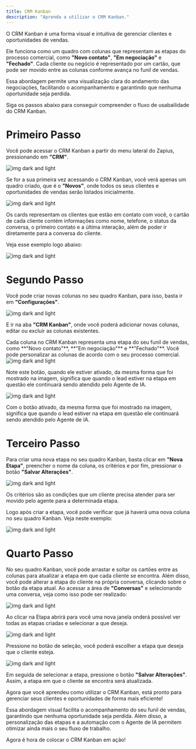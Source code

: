 ```yaml
---
title: CRM Kanban
description: "Aprenda a utilizar o CRM Kanban."
---
```


O CRM Kanban é uma forma visual e intuitiva de gerenciar clientes e oportunidades de vendas. 

Ele funciona como um quadro com colunas que representam as etapas do processo comercial, como **"Novo contato"**, **"Em negociação"** e **"Fechado"**. Cada cliente ou negócio é representado por um cartão, que pode ser movido entre as colunas conforme avança no funil de vendas. 

Essa abordagem permite uma visualização clara do andamento das negociações, facilitando o acompanhamento e garantindo que nenhuma oportunidade seja perdida.

Siga os passos abaixo para conseguir compreender o fluxo de usabailidade do CRM Kanban.

# Primeiro Passo

Você pode acessar o CRM Kanban a partir do menu lateral do Zapius, pressionando em **"CRM"**.

<Frame>
  <div className="w-full flex justify-center">
    <img alt="img dark and light" className="dark:block" class="shadow-lg rounded-lg" src="/images/menu-crm.png" />   
  </div>
</Frame>

Se for a sua primeira vez acessando o CRM Kanban, você verá apenas um quadro criado, que é o **"Novos"**, onde todos os seus clientes e oportunidades de vendas serão listados inicialmente.

<Frame>
  <div className="w-full flex justify-center">
    <img alt="img dark and light" className="dark:block" class="shadow-lg rounded-lg" src="/images/lista-inicial-crm.png" />    
  </div>
</Frame>

Os cards representam os clientes que estão em contato com você, o cartão de cada cliente contém informações como nome, telefone, o status da conversa, o primeiro contato e a última interação, além de poder ir diretamente para a conversa do cliente.

Veja esse exemplo logo abaixo:

<Frame>
  <div className="w-full flex justify-center">
    <img alt="img dark and light" className="dark:block" class="shadow-lg rounded-lg" src="/images/cartoes-do-crm-gimp.png" />    
  </div>
</Frame>

# Segundo Passo

Você pode criar novas colunas no seu quadro Kanban, para isso, basta ir em **"Configurações"**. 

<Frame>
  <div className="w-full flex justify-center">
    <img alt="img dark and light" className="dark:block" class="shadow-lg rounded-lg" src="/images/menu-configuracoes.png" />    
  </div>
</Frame>

E ir na aba **"CRM Kanban"**, onde você poderá adicionar novas colunas, editar ou excluir as colunas existentes.

<Info>
  Cada coluna no CRM Kanban representa uma etapa do seu funil de vendas, como **"Novo contato"**, **"Em negociação"** e **"Fechado"**. Você pode personalizar as colunas de acordo com o seu processo comercial.
</ Info>

<Frame>
  <div className="w-full flex justify-center">
    <img alt="img dark and light" className="dark:block" class="shadow-lg rounded-lg" src="/images/aba-crm-kanban.png" />    
  </div>
</Frame>

Note este botão, quando ele estiver ativado, da mesma forma que foi mostrado na imagem, significa que quando o lead estiver na etapa em questão ele continuará sendo atendido pelo Agente de IA.

<Frame>
  <div className="w-full flex justify-center">
    <img alt="img dark and light" className="dark:block" class="shadow-lg rounded-lg" src="/images/crm-kanban-bot.png" />    
  </div>
</Frame>

Com o botão ativado, da mesma forma que foi mostrado na imagem, significa que quando o lead estiver na etapa em questão ele continuará sendo atendido pelo Agente de IA.

# Terceiro Passo

Para criar uma nova etapa no seu quadro Kanban, basta clicar em **"Nova Etapa"**, preencher o nome da coluna, os critérios e por fim, pressionar o botão **"Salvar Alterações"**.

<Frame>
  <div className="w-full flex justify-center">
    <img alt="img dark and light" className="dark:block" class="shadow-lg rounded-lg" src="/images/criar-etapa-nome-e-criterio.png" />    
  </div>
</Frame>

Os critérios são as condições que um cliente precisa atender para ser movido pelo agente para a determinada etapa.

Logo após criar a etapa, você pode verificar que já haverá uma nova coluna no seu quadro Kanban. Veja neste exemplo:

<Frame>
  <div className="w-full flex justify-center">
    <img alt="img dark and light" className="dark:block" class="shadow-lg rounded-lg" src="/images/etapa-criada.png" />    
  </div>
</Frame>

# Quarto Passo

No seu quadro Kanban, você pode arrastar e soltar os cartões entre as colunas para atualizar a etapa em que cada cliente se encontra. Além disso, você pode alterar a etapa do cliente na própria conversa, clicando sobre o botão da etapa atual. Ao acessar a área de **"Conversas"** e selecionando uma conversa, veja como isso pode ser realizado:

<Frame>
  <div className="w-full flex justify-center">
    <img alt="img dark and light" className="dark:block" class="shadow-lg rounded-lg" src="/images/mudar-etapa-na-conversa.png" />    
  </div>
</Frame>

Ao clicar na Etapa abrirá para você uma nova janela onderá possível ver todas as etapas criadas e selecionar a que deseja.

<Frame>
  <div className="w-full flex justify-center">
    <img alt="img dark and light" className="dark:block" class="shadow-lg rounded-lg" src="/images/alterar-etapa-da-conversa-fechado.png" />    
  </div>
</Frame>

Pressione no botão de seleção, você poderá escolher a etapa que deseja que o cliente esteja.

<Frame>
  <div className="w-full flex justify-center">
    <img alt="img dark and light" className="dark:block" class="shadow-lg rounded-lg" src="/images/alterar-etapa-da-conversa-aberto.png" />    
  </div>
</Frame>

Em seguida de selecionar a etapa, pressione o botão **"Salvar Alterações"**. Assim, a etapa em que o cliente se encontra será atualizada.

Agora que você aprendeu como utilizar o CRM Kanban, está pronto para gerenciar seus clientes e oportunidades de forma mais eficiente!

Essa abordagem visual facilita o acompanhamento do seu funil de vendas, garantindo que nenhuma oportunidade seja perdida. Além disso, a personalização das etapas e a automação com o Agente de IA permitem otimizar ainda mais o seu fluxo de trabalho.

Agora é hora de colocar o CRM Kanban em ação! 